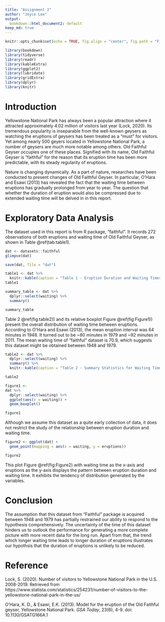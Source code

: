 ```yaml
---
title: "Assignment 2"
author: "Joyce Lee"
output: 
  bookdown::html_document2: default
keep_md: true
---
```


```r
knitr::opts_chunk$set(echo = TRUE, fig.align = "center", fig.path = "Figures/")
```

```r
library(bookdown)
library(tidyverse)
library(readr)
library(kableExtra)
library(ggplot2)
library(lubridate)
library(gridExtra)
library(dplyr)
library(knitr)
```

# Introduction 
Yellowstone National Park has always been a popular attraction where it attracted approximately 4.02 million of visitors last year (Lock, 2020). Its tremendous popularity is inseparable from the well-known geysers as watching the eruptions of geysers has been treated as a "must" for visitors. Yet among nearly 500 geyers located in Yellowstone National Park, a number of geysers are much more notable among others. Old Faithful Geyser occupies one of these places. Signified with its name, Old Faithful Geyser is "faithful" for the reason that its eruption time has been more predictable, with its steady regularity of eruptions.

Nature is changing dynamically. As a part of nature, researches have been conducted to present changes of Old Faithful Geyser. In particular, O'Hara and Esawi (2013) has revealed the fact that the waiting time between eruptions has gradually prolonged from year to year. The question that whether the duration of eruption would also be compressed due to extended waiting time will be delved in in this report.

# Exploratory Data Analysis
The dataset used in this report is from R package, "faithful". It records 272 observations of both eruptions and waiting time of Old Faithful Geyser, as shown in Table \@ref(tab:table1).

```r
dat <- datasets::faithful
glimpse(dat)
```

```r
save(dat, file = "dat")
```

```r
table1 <- dat %>%
  knitr::kable(caption = "Table 1 - Eruption Duration and Waiting Times")
table1
```

```r
summary_table <- dat %>%
  dplyr::select(waiting) %>%
  summary()

summary_table
```

Table 2 \@ref(fig:table2)) and its relative boxplot Figure \@ref(fig:Figure1)) present the overall distribution of waiting time between eruptions. According to O'Hara and Esawi (2013), the mean eruption interval was 64 minutes in 1948. It turned out to be ~80 minutes in 1979 and ~92 minutes in 2011. The mean waiting time of "faithful" dataset is 70.9, which suggests this dataset might be obtained between 1948 and 1979.

```r
table2 <- dat %>% 
  dplyr::select(waiting) %>%
  summary() %>%
  knitr::kable(caption = "Table 2 - Summary Statistics for Waiting Time")

table2
```

```r
figure1 <- 
dat %>%
  dplyr::select(waiting) %>%
  ggplot(aes(x = waiting)) +
  geom_boxplot()

figure1
```

Although we assume this dataset as a quite early collection of data, it does not restrict the study of the relationship between eruption duration and waiting time.

```r
figure2 <- ggplot(dat) +
  geom_point(mapping = aes(x = waiting, y = eruptions))

figure2
```

This plot Figure \@ref(fig:Figure2) with waiting time as the x-axis and eruptions as the y-axis displays the pattern between eruption duration and waiting time. It exhibits the tendency of distribution generated by the variables.

# Conclusion
The assumption that this dataset from "Faithful" package is acquired between 1948 and 1979 has partially restrained our ability to respond to the hypothesis comprehensively. The uncertainty of the time of this dataset hinders us to outlook the performance for generating a more complete picture with more recent data for the long run. Apart from that, the trend which longer waiting time leads to longer duration of eruptions illustrates our hypothsis that the duration of eruptions is unlikely to be reduced.

# Reference
Lock, S. (2020). Number of visitors to Yellowstone National Park in the U.S. 2008-2019. Retrieved from https://www.statista.com/statistics/254231/number-of-visitors-to-the-yellowstone-national-park-in-the-us/

O’Hara, K. D., & Esawi, E.K. (2013). Model for the eruption of the Old Faithful geyser,
Yellowstone National Park. *GSA Today*, 23(6), 4-9. doi: 10.1130/GSATG166A.1

